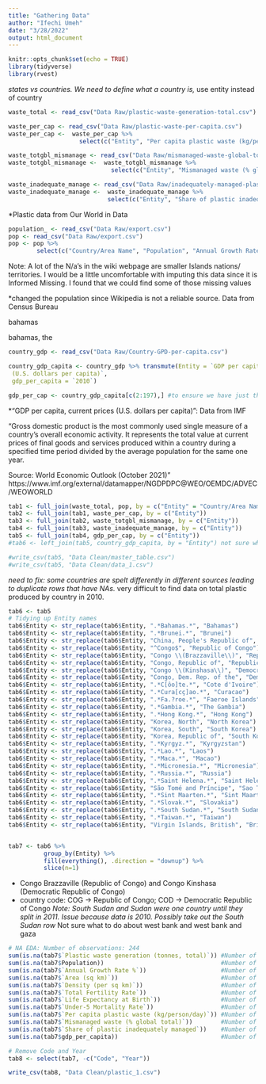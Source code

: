 ```yaml
---
title: "Gathering Data"
author: "Ifechi Umeh"
date: "3/28/2022"
output: html_document
---
```


```r
knitr::opts_chunk$set(echo = TRUE)
library(tidyverse)
library(rvest)
```


*states vs countries. We need to define what a country is,
*use entity instead of country

```r
waste_total <- read_csv("Data Raw/plastic-waste-generation-total.csv")

waste_per_cap <- read_csv("Data Raw/plastic-waste-per-capita.csv")
waste_per_cap <-  waste_per_cap %>% 
                    select(c("Entity", "Per capita plastic waste (kg/person/day)"))

waste_totgbl_mismanage <- read_csv("Data Raw/mismanaged-waste-global-total.csv")
waste_totgbl_mismanage <-  waste_totgbl_mismanage %>% 
                             select(c("Entity", "Mismanaged waste (% global total)"))

waste_inadequate_manage <- read_csv("Data Raw/inadequately-managed-plastic.csv")
waste_inadequate_manage <-  waste_inadequate_manage %>% 
                            select(c("Entity", "Share of plastic inadequately managed"))
```

*Plastic data from Our World in Data

```r
population_ <- read_csv("Data Raw/export.csv")
pop <- read_csv("Data Raw/export.csv")
pop <- pop %>% 
        select(c("Country/Area Name", "Population", "Annual Growth Rate %", "Area (sq km)", "Density (per sq km)", "Total Fertility Rate", "Life Expectancy at Birth", "Under-5 Mortality Rate"))
```

Note: A lot of the N/a's in the wiki webpage are smaller Islands nations/ territories. I would be a little uncomfortable with imputing this data since it is Informed Missing. I found that we could find some of those missing values

*changed the population since Wikipedia is not a reliable source. Data from Census Bureau

bahamas

bahamas, the

```r
country_gdp <- read_csv("Data Raw/Country-GPD-per-capita.csv")

country_gdp_capita <- country_gdp %>% transmute(Entity = `GDP per capita, current prices
 (U.S. dollars per capita)`,
 gdp_per_capita = `2010`)

gdp_per_cap <- country_gdp_capita[c(2:197),] #to ensure we have just the countries and not regions
```

*"GDP per capita, current prices (U.S. dollars per capita)": Data from IMF

"Gross domestic product is the most commonly used single measure of a country's overall economic activity. It represents the total value at current prices of final goods and services produced within a country during a specified time period divided by the average population for the same one year.

Source: World Economic Outlook (October 2021)" https://www.imf.org/external/datamapper/NGDPDPC@WEO/OEMDC/ADVEC/WEOWORLD 


```r
tab1 <- full_join(waste_total, pop, by = c("Entity" = "Country/Area Name"))
tab2 <- full_join(tab1, waste_per_cap, by = c("Entity"))
tab3 <- full_join(tab2, waste_totgbl_mismanage, by = c("Entity"))
tab4 <- full_join(tab3, waste_inadequate_manage, by = c("Entity"))
tab5 <- full_join(tab4, gdp_per_cap, by = c("Entity"))
#tab6 <- left_join(tab5, country_gdp_capita, by = "Entity") not sure what year is the USD in.
```

```r
#write_csv(tab5, "Data Clean/master_table.csv")
#write_csv(tab5, "Data Clean/data_1.csv")
```

*need to fix: some countries are spelt differently in different sources leading to duplicate rows that have NAs.
*very difficult to find data on total plastic produced by country in 2010.



```r
tab6 <- tab5
# Tidying up Entity names
tab6$Entity <- str_replace(tab6$Entity, ".*Bahamas.*", "Bahamas")
tab6$Entity <- str_replace(tab6$Entity, ".*Brunei.*", "Brunei")
tab6$Entity <- str_replace(tab6$Entity, "China, People's Republic of", "China")
tab6$Entity <- str_replace(tab6$Entity, "^Congo$", "Republic of Congo")
tab6$Entity <- str_replace(tab6$Entity, "Congo \\(Brazzaville\\)", "Republic of Congo")
tab6$Entity <- str_replace(tab6$Entity, "Congo, Republic of", "Republic of Congo")
tab6$Entity <- str_replace(tab6$Entity, "Congo \\(Kinshasa\\)", "Democratic Republic of Congo")
tab6$Entity <- str_replace(tab6$Entity, "Congo, Dem. Rep. of the", "Democratic Republic of Congo")
tab6$Entity <- str_replace(tab6$Entity, ".*C[ôo]te.*", "Cote d'Ivoire")
tab6$Entity <- str_replace(tab6$Entity, ".*Cura[cç]ao.*", "Curacao")
tab6$Entity <- str_replace(tab6$Entity, ".*Fa.?roe.*", "Faeroe Islands")
tab6$Entity <- str_replace(tab6$Entity, ".*Gambia.*", "The Gambia")
tab6$Entity <- str_replace(tab6$Entity, ".*Hong Kong.*", "Hong Kong")
tab6$Entity <- str_replace(tab6$Entity, "Korea, North", "North Korea")
tab6$Entity <- str_replace(tab6$Entity, "Korea, South", "South Korea")
tab6$Entity <- str_replace(tab6$Entity, "Korea, Republic of", "South Korea")
tab6$Entity <- str_replace(tab6$Entity, ".*Kyrgyz.*", "Kyrgyzstan")
tab6$Entity <- str_replace(tab6$Entity, ".*Lao.*", "Laos")
tab6$Entity <- str_replace(tab6$Entity, ".*Maca.*", "Macao")
tab6$Entity <- str_replace(tab6$Entity, ".*Micronesia.*", "Micronesia")
tab6$Entity <- str_replace(tab6$Entity, ".*Russia.*", "Russia")
tab6$Entity <- str_replace(tab6$Entity, ".*Saint Helena.*", "Saint Helena")
tab6$Entity <- str_replace(tab6$Entity, "São Tomé and Príncipe", "Sao Tome and Principe")
tab6$Entity <- str_replace(tab6$Entity, ".*Sint Maarten.*", "Sint Maarten")
tab6$Entity <- str_replace(tab6$Entity, ".*Slovak.*", "Slovakia")
tab6$Entity <- str_replace(tab6$Entity, ".*South Sudan.*", "South Sudan")  # South Sudan may need to be removed
tab6$Entity <- str_replace(tab6$Entity, ".*Taiwan.*", "Taiwan")
tab6$Entity <- str_replace(tab6$Entity, "Virgin Islands, British", "British Virgin Islands")


tab7 <- tab6 %>% 
          group_by(Entity) %>% 
          fill(everything(), .direction = "downup") %>% 
          slice(n=1)
```

* Congo Brazzaville (Republic of Congo) and Congo Kinshasa (Democratic Republic of Congo)
* country code: COG -> Republic of Congo; COD -> Democratic Republic of Congo
*Note: South Sudan and Sudan were one country until they split in 2011. Issue because data is 2010. Possibly take out the South Sudan row
*Not sure what to do about west bank and west bank and gaza


```r
# NA EDA: Number of observations: 244
sum(is.na(tab7$`Plastic waste generation (tonnes, total)`)) #Number of NAs: 76; proportion missing: 0.3114754
sum(is.na(tab7$Population))                                 #Number of NAs: 17; proportion missing: 0.06967213
sum(is.na(tab7$`Annual Growth Rate %`))                     #Number of NAs: 18; proportion missing: 0.07377049 #US missing 
sum(is.na(tab7$`Area (sq km)`))                             #Number of NAs: 17; proportion missing: 0.06967213
sum(is.na(tab7$`Density (per sq km)`))                      #Number of NAs: 17; proportion missing: 0.06967213
sum(is.na(tab7$`Total Fertility Rate`))                     #Number of NAs: 18; proportion missing: 0.07377049
sum(is.na(tab7$`Life Expectancy at Birth`))                 #Number of NAs: 18; proportion missing: 0.07377049
sum(is.na(tab7$`Under-5 Mortality Rate`))                   #Number of NAs: 18; proportion missing: 0.07377049
sum(is.na(tab7$`Per capita plastic waste (kg/person/day)`)) #Number of NAs: 58; proportion missing: 0.2377049
sum(is.na(tab7$`Mismanaged waste (% global total)`))        #Number of NAs: 58; proportion missing: 0.2377049
sum(is.na(tab7$`Share of plastic inadequately managed`))    #Number of NAs: 58; proportion missing: 0.2377049
sum(is.na(tab7$gdp_per_capita))                             #Number of NAs: 48; proportion missing: 0.1967213
```

```r
# Remove Code and Year
tab8 <- select(tab7, -c("Code", "Year"))
```


```r
write_csv(tab8, "Data Clean/plastic_1.csv")
```
